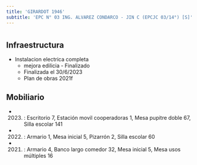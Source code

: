 ```yaml
---
title: 'GIRARDOT 1946'
subtitle: 'EPC N° 03 ING. ALVAREZ CONDARCO - JIN C (EPCJC 03/14°) [S]'
---
```


#
## Infraestructura

* Instalacion electrica completa 
    + mejora edilicia - Finalizado 
    + Finalizada el 30/6/2023 
    + Plan de obras 2021f 






## Mobiliario

*  (2023) : Escritorio 7, Estación movil cooperadoras 1, Mesa pupitre doble 67, Silla escolar 141 

*  (2022) : Armario 1, Mesa inicial 5, Pizarrón 2, Silla escolar 60 

*  (2021) : Armario 4, Banco largo comedor 32, Mesa inicial 5, Mesa usos múltiples 16 




